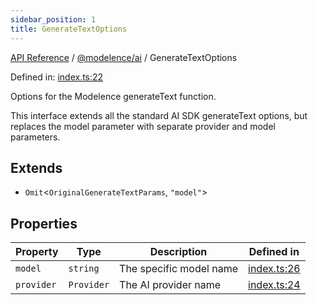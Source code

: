 ```yaml
---
sidebar_position: 1
title: GenerateTextOptions
---
```


[API Reference](/api-reference/@modelence/ai/interfaces/../../../index) / [@modelence/ai](/api-reference/@modelence/ai/interfaces/../index) / GenerateTextOptions

Defined in: [index.ts:22](https://github.com/modelence/modelence/blob/fed92f905c4099b4fe8aa5bb14be6b6350b1741d/packages/ai/src/index.ts#L22)

Options for the Modelence generateText function.

This interface extends all the standard AI SDK generateText options,
but replaces the model parameter with separate provider and model parameters.

## Extends

- `Omit`\<`OriginalGenerateTextParams`, `"model"`\>

## Properties

| Property | Type | Description | Defined in |
| ------ | ------ | ------ | ------ |
| <a id="model"></a> `model` | `string` | The specific model name | [index.ts:26](https://github.com/modelence/modelence/blob/fed92f905c4099b4fe8aa5bb14be6b6350b1741d/packages/ai/src/index.ts#L26) |
| <a id="provider"></a> `provider` | `Provider` | The AI provider name | [index.ts:24](https://github.com/modelence/modelence/blob/fed92f905c4099b4fe8aa5bb14be6b6350b1741d/packages/ai/src/index.ts#L24) |

